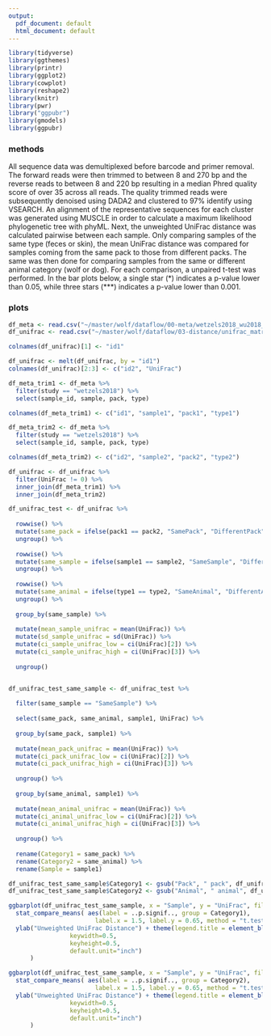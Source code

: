 ```yaml
---
output:
  pdf_document: default
  html_document: default
---
```


```r
library(tidyverse)
library(ggthemes)
library(printr)
library(ggplot2)
library(cowplot)
library(reshape2)
library(knitr)
library(pwr)
library("ggpubr")
library(gmodels)
library(ggpubr)
```

### methods

All sequence data was demultiplexed before barcode and primer removal. The forward reads were then trimmed to between 8 and 270 bp and the reverse reads to between 8 and 220 bp resulting in a median Phred quality score of over 35 across all reads. The quality trimmed reads were subsequently denoised using DADA2 and clustered to 97% identify using VSEARCH. An alignment of the representative sequences for each cluster was generated using MUSCLE in order to calculate a maximum likelihood phylogenetic tree with phyML. Next, the unweighted UniFrac distance was calculated pairwise between each sample. Only comparing samples of the same type (feces or skin), the mean UniFrac distance was compared for samples coming from the same pack to those from different packs. The same was then done for comparing samples from the same or different animal category (wolf or dog). For each comparison, a unpaired t-test was performed. In the bar plots below, a single star (\*) indicates a p-value lower than 0.05, while three stars (\*\*\*) indicates a p-value lower than 0.001. 

### plots

```r
df_meta <- read.csv("~/master/wolf/dataflow/00-meta/wetzels2018_wu2018_fastq.csv")
df_unifrac <- read.csv("~/master/wolf/dataflow/03-distance/unifrac_matrix_unweighted.csv")

colnames(df_unifrac)[1] <- "id1"

df_unifrac <- melt(df_unifrac, by = "id1")
colnames(df_unifrac)[2:3] <- c("id2", "UniFrac")

df_meta_trim1 <- df_meta %>%
  filter(study == "wetzels2018") %>%
  select(sample_id, sample, pack, type)

colnames(df_meta_trim1) <- c("id1", "sample1", "pack1", "type1") 

df_meta_trim2 <- df_meta %>%
  filter(study == "wetzels2018") %>%
  select(sample_id, sample, pack, type)

colnames(df_meta_trim2) <- c("id2", "sample2", "pack2", "type2") 

df_unifrac <- df_unifrac %>%
  filter(UniFrac != 0) %>%
  inner_join(df_meta_trim1) %>%
  inner_join(df_meta_trim2)

df_unifrac_test <- df_unifrac %>%
  
  rowwise() %>%
  mutate(same_pack = ifelse(pack1 == pack2, "SamePack", "DifferentPack")) %>%
  ungroup() %>%
  
  rowwise() %>%
  mutate(same_sample = ifelse(sample1 == sample2, "SameSample", "DifferentSample")) %>%
  ungroup() %>%
  
  rowwise() %>%
  mutate(same_animal = ifelse(type1 == type2, "SameAnimal", "DifferentAnimal")) %>%
  ungroup() %>%
  
  group_by(same_sample) %>%
  
  mutate(mean_sample_unifrac = mean(UniFrac)) %>%
  mutate(sd_sample_unifrac = sd(UniFrac)) %>%
  mutate(ci_sample_unifrac_low = ci(UniFrac)[2]) %>%
  mutate(ci_sample_unifrac_high = ci(UniFrac)[3]) %>%
  
  ungroup()


df_unifrac_test_same_sample <- df_unifrac_test %>%
  
  filter(same_sample == "SameSample") %>%
  
  select(same_pack, same_animal, sample1, UniFrac) %>%
  
  group_by(same_pack, sample1) %>%
  
  mutate(mean_pack_unifrac = mean(UniFrac)) %>%
  mutate(ci_pack_unifrac_low = ci(UniFrac)[2]) %>%
  mutate(ci_pack_unifrac_high = ci(UniFrac)[3]) %>%
  
  ungroup() %>%
  
  group_by(same_animal, sample1) %>%
  
  mutate(mean_animal_unifrac = mean(UniFrac)) %>%
  mutate(ci_animal_unifrac_low = ci(UniFrac)[2]) %>%
  mutate(ci_animal_unifrac_high = ci(UniFrac)[3]) %>%
  
  ungroup() %>%
  
  rename(Category1 = same_pack) %>%
  rename(Category2 = same_animal) %>%
  rename(Sample = sample1) 

df_unifrac_test_same_sample$Category1 <- gsub("Pack", " pack", df_unifrac_test_same_sample$Category1)
df_unifrac_test_same_sample$Category2 <- gsub("Animal", " animal", df_unifrac_test_same_sample$Category2)
```

\vspace{12pt}

```r
ggbarplot(df_unifrac_test_same_sample, x = "Sample", y = "UniFrac", fill = "Category1", add = "mean_se", add.params = list(group = "Category1"), position = position_dodge(0.8)) + 
  stat_compare_means( aes(label = ..p.signif.., group = Category1), 
                        label.x = 1.5, label.y = 0.65, method = "t.test") +
  ylab("Unweighted UniFrac Distance") + theme(legend.title = element_blank(), legend.spacing.x = unit(0.25, 'cm'), legend.text=element_text(size=12)) + guides(fill=guide_legend(
                 keywidth=0.5,
                 keyheight=0.5,
                 default.unit="inch")
      ) 
```


```r
ggbarplot(df_unifrac_test_same_sample, x = "Sample", y = "UniFrac", fill = "Category2", add = "mean_se", add.params = list(group = "Category2"), position = position_dodge(0.8)) + 
  stat_compare_means( aes(label = ..p.signif.., group = Category2), 
                        label.x = 1.5, label.y = 0.65, method = "t.test") +
  ylab("Unweighted UniFrac Distance") + theme(legend.title = element_blank(), legend.spacing.x = unit(0.25, 'cm'), legend.text=element_text(size=12)) + guides(fill=guide_legend(
                 keywidth=0.5,
                 keyheight=0.5,
                 default.unit="inch")
      ) 

```